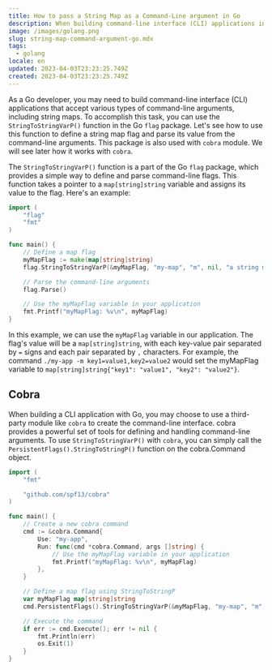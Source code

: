 ```yaml
---
title: How to pass a String Map as a Command-Line argument in Go
description: When building command-line interface (CLI) applications in Go, you may need to pass a string map as a command-line argument. There are different ways to accomplish this, but flag module provides an easy way.
image: /images/golang.png
slug: string-map-command-argument-go.mdx
tags:
  - golang
locale: en
updated: 2023-04-03T23:23:25.749Z
created: 2023-04-03T23:23:25.749Z
---
```


As a Go developer, you may need to build command-line interface (CLI) applications that accept various types of command-line arguments, including string maps. To accomplish this task, you can use the `StringToStringVarP()` function in the Go `flag` package. Let's see how to use this function to define a string map flag and parse its value from the command-line arguments. This package is also used with `cobra` module. We will see later how it works with `cobra`.

The `StringToStringVarP()` function is a part of the Go `flag` package, which provides a simple way to define and parse command-line flags. This function takes a pointer to a `map[string]string` variable and assigns its value to the flag. Here's an example:

```go
import (
    "flag"
    "fmt"
)

func main() {
    // Define a map flag
    myMapFlag := make(map[string]string)
    flag.StringToStringVarP(&myMapFlag, "my-map", "m", nil, "a string map")

    // Parse the command-line arguments
    flag.Parse()

    // Use the myMapFlag variable in your application
    fmt.Printf("myMapFlag: %v\n", myMapFlag)
}
```

In this example, we can use the `myMapFlag` variable in our application. The flag's value will be a `map[string]string`, with each key-value pair separated by `=` signs and each pair separated by `,` characters. For example, the command `./my-app -m key1=value1,key2=value2` would set the myMapFlag variable to `map[string]string{"key1": "value1", "key2": "value2"}`.

## Cobra

When building a CLI application with Go, you may choose to use a third-party module like `cobra` to create the command-line interface. cobra provides a powerful set of tools for defining and handling command-line arguments. To use `StringToStringVarP()` with `cobra`, you can simply call the `PersistentFlags().StringToStringP()` function on the cobra.Command object.

```go
import (
    "fmt"

    "github.com/spf13/cobra"
)

func main() {
    // Create a new cobra command
    cmd := &cobra.Command{
        Use: "my-app",
        Run: func(cmd *cobra.Command, args []string) {
            // Use the myMapFlag variable in your application
            fmt.Printf("myMapFlag: %v\n", myMapFlag)
        },
    }

    // Define a map flag using StringToStringP
    var myMapFlag map[string]string
    cmd.PersistentFlags().StringToStringVarP(&myMapFlag, "my-map", "m", nil, "a string map")

    // Execute the command
    if err := cmd.Execute(); err != nil {
        fmt.Println(err)
        os.Exit(1)
    }
}
```
